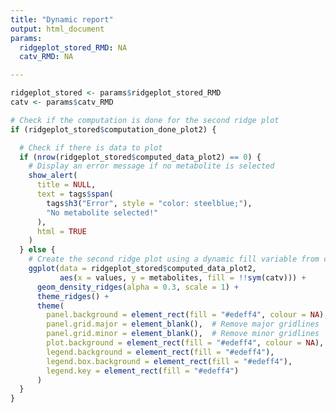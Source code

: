 ```yaml
---
title: "Dynamic report"
output: html_document
params:
  ridgeplot_stored_RMD: NA
  catv_RMD: NA

---
```


```r
ridgeplot_stored <- params$ridgeplot_stored_RMD
catv <- params$catv_RMD
```

```r

# Check if the computation is done for the second ridge plot
if (ridgeplot_stored$computation_done_plot2) {

  # Check if there is data to plot
  if (nrow(ridgeplot_stored$computed_data_plot2) == 0) {
    # Display an error message if no metabolite is selected
    show_alert(
      title = NULL,
      text = tags$span(
        tags$h3("Error", style = "color: steelblue;"),
        "No metabolite selected!"
      ),
      html = TRUE
    )
  } else {
    # Create the second ridge plot using a dynamic fill variable from catv()
    ggplot(data = ridgeplot_stored$computed_data_plot2, 
           aes(x = values, y = metabolites, fill = !!sym(catv))) +
      geom_density_ridges(alpha = 0.3, scale = 1) +
      theme_ridges() +
      theme(
        panel.background = element_rect(fill = "#edeff4", colour = NA),  # Avoid drawing panel outline
        panel.grid.major = element_blank(),  # Remove major gridlines
        panel.grid.minor = element_blank(),  # Remove minor gridlines
        plot.background = element_rect(fill = "#edeff4", colour = NA),  # Avoid drawing plot outline
        legend.background = element_rect(fill = "#edeff4"),
        legend.box.background = element_rect(fill = "#edeff4"),
        legend.key = element_rect(fill = "#edeff4")
      )
  }
}

```
